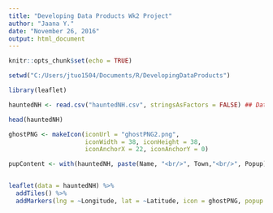 ---
title: "Developing Data Products Wk2 Project"
author: "Jaana Y."
date: "November 26, 2016"
output: html_document
---

```{r setup, include=FALSE}
knitr::opts_chunk$set(echo = TRUE)

setwd("C:/Users/jtuo1504/Documents/R/DevelopingDataProducts")

```

```{r, warning = FALSE}

library(leaflet)

hauntedNH <- read.csv("hauntedNH.csv", stringsAsFactors = FALSE) ## Data obtained from "http://www.hauntedplaces.org/state/New-Hampshire".

head(hauntedNH)

ghostPNG <- makeIcon(iconUrl = "ghostPNG2.png",
                     iconWidth = 38, iconHeight = 38,
                     iconAnchorX = 22, iconAnchorY = 0)

pupContent <- with(hauntedNH, paste(Name, "<br/>", Town,"<br/>", Popup))


leaflet(data = hauntedNH) %>%
  addTiles() %>%
  addMarkers(lng = ~Longitude, lat = ~Latitude, icon = ghostPNG, popup = pupContent)

```
